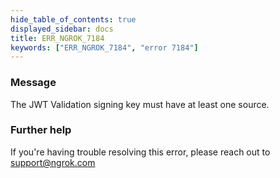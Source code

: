 ```yaml
---
hide_table_of_contents: true
displayed_sidebar: docs
title: ERR_NGROK_7184
keywords: ["ERR_NGROK_7184", "error 7184"]
---
```


### Message

The JWT Validation signing key must have at least one source.

### Further help

If you're having trouble resolving this error, please reach out to [support@ngrok.com](mailto:support@ngrok.com?subject=Help%20with%20ERR_NGROK_7184)
